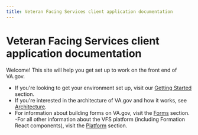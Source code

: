 ```yaml
---
title: Veteran Facing Services client application documentation
---
```


# Veteran Facing Services client application documentation

Welcome! This site will help you get set up to work on the front end of VA.gov.

- If you're looking to get your environment set up, visit our [Getting Started](getting-started) section.
- If you're interested in the architecture of VA.gov and how it works, see [Architecture](architecture).
- For information about building forms on VA.gov, visit the [Forms](forms) section.
-For all other information about the VFS platform (including Formation React components), visit the [Platform](platform) section.
